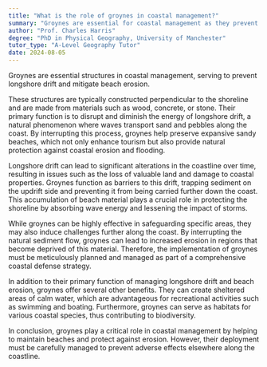 ```yaml
---
title: "What is the role of groynes in coastal management?"
summary: "Groynes are essential for coastal management as they prevent longshore drift and help reduce beach erosion, thereby protecting shorelines and maintaining beach integrity."
author: "Prof. Charles Harris"
degree: "PhD in Physical Geography, University of Manchester"
tutor_type: "A-Level Geography Tutor"
date: 2024-08-05
---
```


Groynes are essential structures in coastal management, serving to prevent longshore drift and mitigate beach erosion.

These structures are typically constructed perpendicular to the shoreline and are made from materials such as wood, concrete, or stone. Their primary function is to disrupt and diminish the energy of longshore drift, a natural phenomenon where waves transport sand and pebbles along the coast. By interrupting this process, groynes help preserve expansive sandy beaches, which not only enhance tourism but also provide natural protection against coastal erosion and flooding.

Longshore drift can lead to significant alterations in the coastline over time, resulting in issues such as the loss of valuable land and damage to coastal properties. Groynes function as barriers to this drift, trapping sediment on the updrift side and preventing it from being carried further down the coast. This accumulation of beach material plays a crucial role in protecting the shoreline by absorbing wave energy and lessening the impact of storms.

While groynes can be highly effective in safeguarding specific areas, they may also induce challenges further along the coast. By interrupting the natural sediment flow, groynes can lead to increased erosion in regions that become deprived of this material. Therefore, the implementation of groynes must be meticulously planned and managed as part of a comprehensive coastal defense strategy.

In addition to their primary function of managing longshore drift and beach erosion, groynes offer several other benefits. They can create sheltered areas of calm water, which are advantageous for recreational activities such as swimming and boating. Furthermore, groynes can serve as habitats for various coastal species, thus contributing to biodiversity.

In conclusion, groynes play a critical role in coastal management by helping to maintain beaches and protect against erosion. However, their deployment must be carefully managed to prevent adverse effects elsewhere along the coastline.
    
